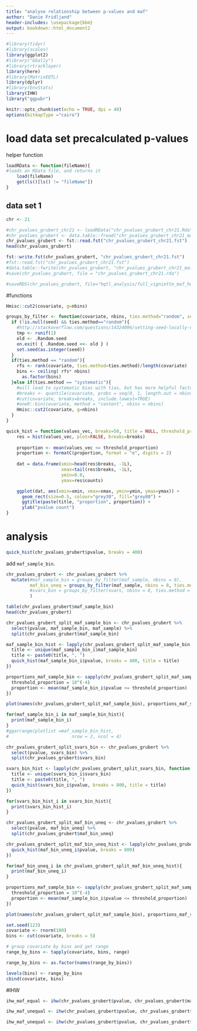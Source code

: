 ```yaml
---
title: "analyse relationship between p-values and maf"
author: "Danie Fridljand"
header-includes: \usepackage{bbm}
output: bookdown::html_document2
---
```


```r
#library(tidyr)
#library(scales)
library(ggplot2)
#library("GGally")
#library(rtracklayer)
library(here)
#library(MatrixEQTL)
library(dplyr)
#library(EnvStats)
library(IHW)
library("ggpubr")

knitr::opts_chunk$set(echo = TRUE, dpi = 40)
options(bitmapType ="cairo")
```

# load data set precalculated p-values

helper function
```r
loadRData <- function(fileName){
#loads an RData file, and returns it
    load(fileName)
    get(ls()[ls() != "fileName"])
}
```

## data set 1
```r
chr <- 21
```

```r
#chr_pvalues_grubert_chr21 <- loadRData("chr_pvalues_grubert_chr21.Rda")
#chr_pvalues_grubert <- data.table::fread("chr_pvalues_grubert_chr21_maf.csv")
chr_pvalues_grubert <- fst::read.fst("chr_pvalues_grubert_chr21.fst")
head(chr_pvalues_grubert)
```

```r
fst::write.fst(chr_pvalues_grubert, "chr_pvalues_grubert_chr21.fst")
#fst::read.fst("chr_pvalues_grubert_chr21.fst")
#data.table::fwrite(chr_pvalues_grubert, "chr_pvalues_grubert_chr21_maf.csv")
#save(chr_pvalues_grubert, file = "chr_pvalues_grubert_chr21.rda")

#saveRDS(chr_pvalues_grubert, file="hqtl_analysis/full_vigniette_maf_hqtl_analysis/chr_pvalues_grubert_chr21.Rda")
```

#functions 
```r
Hmisc::cut2(covariate, g=nbins)
```

```r
groups_by_filter <- function(covariate, nbins, ties.method="random", seed=NULL){
  if (!is.null(seed) && ties.method=="random"){
    #http://stackoverflow.com/questions/14324096/setting-seed-locally-not-globally-in-r?rq=1
    tmp <- runif(1)
    old <- .Random.seed
    on.exit( { .Random.seed <<- old } )
    set.seed(as.integer(seed)) 
  }
  if(ties.method == "random"){
    rfs <- rank(covariate, ties.method=ties.method)/length(covariate)
    bins <- ceiling( rfs* nbins)
	  as.factor(bins)
  }else if(ties.method == "systematic"){
    #will lead to systematic bias with tias, but has more helpful factor labels
    #breaks <- quantile(covariate, probs = seq(0, 1, length.out = nbins+1))
    #cut(covariate, breaks=breaks, include.lowest=TRUE)
    #oneR::bin(covariate, method = "content", nbins = nbins)
    Hmisc::cut2(covariate, g=nbins)
  }
}
```

```r
quick_hist = function(values_vec, breaks=50, title = NULL, threshold_proportion = 10^(-4)) {
    res = hist(values_vec, plot=FALSE, breaks=breaks)
    
    proportion <- mean(values_vec <= threshold_proportion)
    proportion <- formatC(proportion, format = "e", digits = 2)
    
    dat = data.frame(xmin=head(res$breaks, -1L),
                     xmax=tail(res$breaks, -1L),
                     ymin=0.0,
                     ymax=res$counts)

    ggplot(dat, aes(xmin=xmin, xmax=xmax, ymin=ymin, ymax=ymax)) +
      geom_rect(size=0.5, colour="grey30", fill="grey80") + 
      ggtitle(paste(title, "proportion", proportion)) +
      ylab("pvalue count")
}
```

# analysis
```r
quick_hist(chr_pvalues_grubert$pvalue, breaks = 400)
```

add `maf_sample_bin`.
```r
chr_pvalues_grubert <- chr_pvalues_grubert %>%
  mutate(#maf_sample_bin = groups_by_filter(maf_sample, nbins = 8),
         maf_bin_uneq = groups_by_filter(maf_sample, nbins = 8, ties.method = "systematic"),
         #svars_bin = groups_by_filter(svars, nbins = 8, ties.method = "systematic")
         )

table(chr_pvalues_grubert$maf_sample_bin)
head(chr_pvalues_grubert)
```

```r
chr_pvalues_grubert_split_maf_sample_bin <- chr_pvalues_grubert %>%
  select(pvalue, maf_sample_bin, maf_sample) %>%
  split(chr_pvalues_grubert$maf_sample_bin) 

maf_sample_bin_hist <- lapply(chr_pvalues_grubert_split_maf_sample_bin, function(maf_sample_bin_i){
  title <- unique(maf_sample_bin_i$maf_sample_bin)
  title <- paste0(title, ", ")
  quick_hist(maf_sample_bin_i$pvalue, breaks = 400, title = title)
})
```


```r
proportions_maf_sample_bin <- sapply(chr_pvalues_grubert_split_maf_sample_bin, function(maf_sample_bin_i){
  threshold_proportion = 10^(-4)
  proportion <- mean(maf_sample_bin_i$pvalue <= threshold_proportion)
})

plot(names(chr_pvalues_grubert_split_maf_sample_bin), proportions_maf_sample_bin)
```

```r
for(maf_sample_bin_i in maf_sample_bin_hist){
  print(maf_sample_bin_i)
}
#ggarrange(plotlist =maf_sample_bin_hist,
#                        nrow = 2, ncol = 4)
```

```r
chr_pvalues_grubert_split_svars_bin <- chr_pvalues_grubert %>%
  select(pvalue, svars_bin) %>%
  split(chr_pvalues_grubert$svars_bin) 

svars_bin_hist <- lapply(chr_pvalues_grubert_split_svars_bin, function(svars_bin_i){
  title <- unique(svars_bin_i$svars_bin)
  title <- paste0(title, ", ")
  quick_hist(svars_bin_i$pvalue, breaks = 800, title = title)
})
```

```r
for(svars_bin_hist_i in svars_bin_hist){
  print(svars_bin_hist_i)
}
```
 
```r
chr_pvalues_grubert_split_maf_bin_uneq <- chr_pvalues_grubert %>%
  select(pvalue, maf_bin_uneq) %>%
  split(chr_pvalues_grubert$maf_bin_uneq) 

chr_pvalues_grubert_split_maf_bin_uneq_hist <- lapply(chr_pvalues_grubert_split_maf_bin_uneq, function(maf_bin_uneq_i){
  quick_hist(maf_bin_uneq_i$pvalue, breaks = 800)
})
```

```r
for(maf_bin_uneq_i in chr_pvalues_grubert_split_maf_bin_uneq_hist){
  print(maf_bin_uneq_i)
}
```

```r
proportions_maf_sample_bin <- sapply(chr_pvalues_grubert_split_maf_sample_bin, function(maf_sample_bin_i){
  threshold_proportion = 10^(-4)
  proportion <- mean(maf_sample_bin_i$pvalue <= threshold_proportion)
})

plot(names(chr_pvalues_grubert_split_maf_sample_bin), proportions_maf_sample_bin)
```

```r
set.seed(123)
covariate <- rnorm(100)
bins <- cut(covariate, breaks = 5)

# group covariate by bins and get range
range_by_bins <- tapply(covariate, bins, range)

range_by_bins <- as.factor(names(range_by_bins))

levels(bins) <- range_by_bins
cbind(covariate, bins)
```

#IHW
```r
ihw_maf_equal <- ihw(chr_pvalues_grubert$pvalue, chr_pvalues_grubert$maf_sample_bin, alpha = 0.05)
```

```r
ihw_maf_unequal <- ihw(chr_pvalues_grubert$pvalue, chr_pvalues_grubert$maf_bin_uneq)
```

```r
ihw_maf_unequal <- ihw(chr_pvalues_grubert$pvalue, chr_pvalues_grubert$svars_bin)
```

